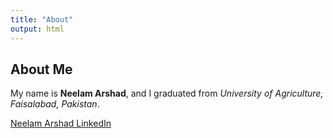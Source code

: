 ```yaml
---
title: "About"
output: html
---
```


## About Me

My name is **Neelam Arshad**, and I graduated from *University of Agriculture, Faisalabad, Pakistan*.

[Neelam Arshad LinkedIn](https://www.linkedin.com/in/neelamarshad)
